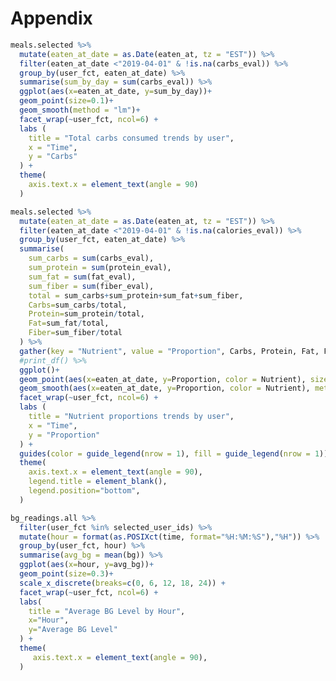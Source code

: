 # Appendix


```r
meals.selected %>%
  mutate(eaten_at_date = as.Date(eaten_at, tz = "EST")) %>%
  filter(eaten_at_date <"2019-04-01" & !is.na(carbs_eval)) %>%
  group_by(user_fct, eaten_at_date) %>%
  summarise(sum_by_day = sum(carbs_eval)) %>%
  ggplot(aes(x=eaten_at_date, y=sum_by_day))+
  geom_point(size=0.1)+
  geom_smooth(method = "lm")+
  facet_wrap(~user_fct, ncol=6) +
  labs (
    title = "Total carbs consumed trends by user",
    x = "Time",
    y = "Carbs"
  ) + 
  theme(
    axis.text.x = element_text(angle = 90)
  )
```


```r
meals.selected %>%
  mutate(eaten_at_date = as.Date(eaten_at, tz = "EST")) %>%
  filter(eaten_at_date <"2019-04-01" & !is.na(calories_eval)) %>%
  group_by(user_fct, eaten_at_date) %>%
  summarise(
    sum_carbs = sum(carbs_eval), 
    sum_protein = sum(protein_eval), 
    sum_fat = sum(fat_eval), 
    sum_fiber = sum(fiber_eval),
    total = sum_carbs+sum_protein+sum_fat+sum_fiber,
    Carbs=sum_carbs/total,
    Protein=sum_protein/total,
    Fat=sum_fat/total,
    Fiber=sum_fiber/total
  ) %>%
  gather(key = "Nutrient", value = "Proportion", Carbs, Protein, Fat, Fiber) %>%
  #print_df() %>%
  ggplot()+
  geom_point(aes(x=eaten_at_date, y=Proportion, color = Nutrient), size=0.1) +
  geom_smooth(aes(x=eaten_at_date, y=Proportion, color = Nutrient), method = "lm") +
  facet_wrap(~user_fct, ncol=6) +
  labs (
    title = "Nutrient proportions trends by user",
    x = "Time",
    y = "Proportion"
  ) + 
  guides(color = guide_legend(nrow = 1), fill = guide_legend(nrow = 1)) +
  theme(
    axis.text.x = element_text(angle = 90),
    legend.title = element_blank(), 
    legend.position="bottom",
  )
```



```r
bg_readings.all %>%
  filter(user_fct %in% selected_user_ids) %>%
  mutate(hour = format(as.POSIXct(time, format="%H:%M:%S"),"%H")) %>%
  group_by(user_fct, hour) %>%
  summarise(avg_bg = mean(bg)) %>%
  ggplot(aes(x=hour, y=avg_bg))+
  geom_point(size=0.3)+
  scale_x_discrete(breaks=c(0, 6, 12, 18, 24)) + 
  facet_wrap(~user_fct, ncol=6) +
  labs(
    title = "Average BG Level by Hour",
    x="Hour", 
    y="Average BG Level"
  ) +
  theme(
     axis.text.x = element_text(angle = 90),
  )
```